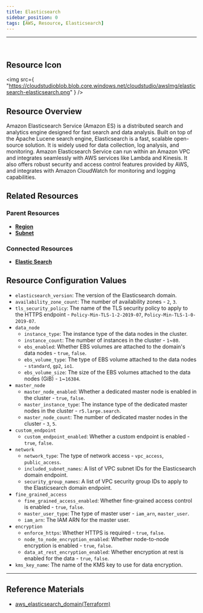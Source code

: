 ```yaml
---
title: Elasticsearch
sidebar_position: 0
tags: [AWS, Resource, Elasticsearch]
---
```


<hr />
<br />

## Resource Icon

<img
    src={
        "https://cloudstudioblob.blob.core.windows.net/cloudstudio/awsImg/elasticsearch-elasticsearch.png"
    }
/>

## Resource Overview

Amazon Elasticsearch Service (Amazon ES) is a distributed search and analytics engine designed for fast search and data analysis. 
Built on top of the Apache Lucene search engine, Elasticsearch is a fast, scalable open-source solution. 
It is widely used for data collection, log analysis, and monitoring. 
Amazon Elasticsearch Service can run within an Amazon VPC and integrates seamlessly with AWS services like Lambda and Kinesis. It also offers robust security and access control features provided by AWS, and integrates with Amazon CloudWatch for monitoring and logging capabilities.

## Related Resources

### Parent Resources

-   [**Region**](https://docs.cstudio.app/docs/resource/aws/Base/Region)
-   [**Subnet**](https://docs.cstudio.app/docs/resource/aws/Vpc/Subnet)

### Connected Resources

-   [**Elastic Search**](https://docs.cstudio.app/docs/resource/aws/Elasticsearch/Elasticsearch)


## Resource Configuration Values

-   `elasticsearch_version`: The version of the Elasticsearch domain.
-   `availability_zone_count`: The number of availability zones - `2`, `3`.
-   `tls_security_policy`: The name of the TLS security policy to apply to the HTTPS endpoint - `Policy-Min-TLS-1-2-2019-07`, `Policy-Min-TLS-1-0-2019-07`.
-   `data_node`
    -   `instance_type`: The instance type of the data nodes in the cluster.
    -   `instance_count`: The number of instances in the cluster - `1`~`80`.
    -   `ebs_enabled`: Whether EBS volumes are attached to the domain's data nodes - `true`, `false`.
    -   `ebs_volume_type`: The type of EBS volume attached to the data nodes - `standard`, `gp2`, `io1`.
    -   `ebs_volume_size`: The size of the EBS volumes attached to the data nodes (GiB) - `1`~`16384`.
-   `master_node`
    -   `master_node_enabled`: Whether a dedicated master node is enabled in the cluster - `true`, `false`.
    -   `master_instance_type`: The instance type of the dedicated master nodes in the cluster - `r5.large.search`.
    -   `master_node_count`: The number of dedicated master nodes in the cluster - `3`, `5`.
-   `custom_endpoint`
    -   `custom_endpoint_enabled`: Whether a custom endpoint is enabled - `true`, `false`.
-   `network`
    -   `network_type`: The type of network access - `vpc_access`, `public_access`.
    -   `included_subnet_names`: A list of VPC subnet IDs for the Elasticsearch domain endpoint.
    -   `security_group_names`: A list of VPC security group IDs to apply to the Elasticsearch domain endpoint.
-   `fine_grained_access`
    -   `fine_grained_access_enabled`: Whether fine-grained access control is enabled - `true`, `false`.
    -   `master_user_type`: The type of master user - `iam_arn`, `master_user`.
    -   `iam_arn`: The IAM ARN for the master user.
-   `encryption`
    -   `enforce_https`: Whether HTTPS is required - `true`, `false`.
    -   `node_to_node_encryption_enabled`: Whether node-to-node encryption is enabled - `true`, `false`.
    -   `data_at_rest_encryption_enabled`: Whether encryption at rest is enabled for the data - `true`, `false`.
-   `kms_key_name`: The name of the KMS key to use for data encryption.

---

## Reference Materials

-   [aws_elasticsearch_domain(Terraform)](https://registry.terraform.io/providers/hashicorp/aws/latest/docs/resources/elasticsearch_domain)
